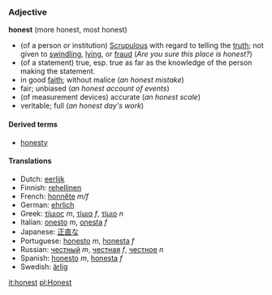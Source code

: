 ===Adjective===
'''honest''' (more honest, most honest)

*(of a person or institution) [[Scrupulous]] with regard to telling the [[truth]]; not given to [[swindling]], [[lying]], or [[fraud]] (''Are you sure this place is honest?'')
*(of a statement) true, esp. true as far as the knowledge of the person making the statement.
*in good [[faith]]; without malice (''an honest mistake'')
*fair; unbiased (''an honest account of events'')
*(of measurement devices) accurate (''an honest scale'')
*veritable; full (''an honest day's work'')

====Derived terms====
*[[honesty]]

====Translations====
*Dutch: [[eerlijk]]
*Finnish: [[rehellinen]]
*French: [[honnête]] ''m/f''
*German: [[ehrlich]]
*Greek: [[τίμιος]] ''m'', [[τίμια]] ''f'', [[τίμιο]] ''n''
*Italian: [[onesto]] ''m'', [[onesta]] ''f''
*Japanese: [[正直な]]
*Portuguese: [[honesto]] ''m'', [[honesta]] ''f''
*Russian: [[честный]] ''m'', [[честная]] ''f'', [[честное]] ''n''
*Spanish:  [[honesto]] ''m'', [[honesta]] ''f''
*Swedish: [[ärlig]]

[[it:honest]]
[[pl:Honest]]